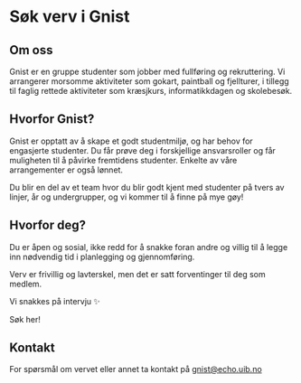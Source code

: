 
# Søk verv i Gnist

## Om oss

Gnist er en gruppe studenter som jobber med fullføring og rekruttering. Vi arrangerer morsomme aktiviteter som gokart, paintball og fjellturer, i tillegg til faglig rettede aktiviteter som kræsjkurs, informatikkdagen og skolebesøk.

## Hvorfor Gnist?

Gnist er opptatt av å skape et godt studentmiljø, og har behov for engasjerte studenter. Du får prøve deg i forskjellige ansvarsroller og får muligheten til å påvirke fremtidens studenter. Enkelte av våre arrangementer er også lønnet.

Du blir en del av et team hvor du blir godt kjent med studenter på tvers av linjer, år og undergrupper, og vi kommer til å finne på mye gøy!

## Hvorfor deg?

Du er åpen og sosial, ikke redd for å snakke foran andre og villig til å legge inn nødvendig tid i planlegging og gjennomføring.

Verv er frivillig og lavterskel, men det er satt forventinger til deg som medlem.

Vi snakkes på intervju ✨

<FancyLink href="/sok/gnist" className="my-4">
  Søk her!
</FancyLink>

## Kontakt

For spørsmål om vervet eller annet ta kontakt på gnist@echo.uib.no
